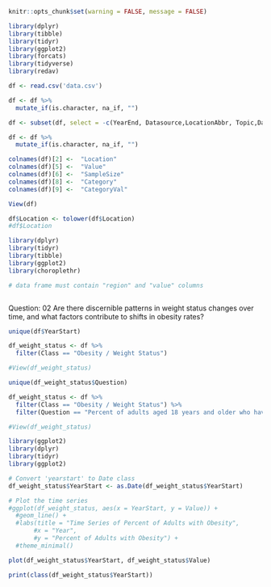 
```r
knitr::opts_chunk$set(warning = FALSE, message = FALSE) 
```

```r
library(dplyr)
library(tibble)
library(tidyr)
library(ggplot2)
library(forcats)
library(tidyverse)
library(redav)
```

```r
df <- read.csv('data.csv')

df <- df %>%
  mutate_if(is.character, na_if, "")

df <- subset(df, select = -c(YearEnd, Datasource,LocationAbbr, Topic,Data_Value_Unit,Data_Value_Type,Data_Value_Alt,Data_Value_Footnote_Symbol,Data_Value_Footnote,Low_Confidence_Limit,High_Confidence_Limit,Total,Age.years.,Education,Gender,Income,Race.Ethnicity,ClassID,TopicID,QuestionID,DataValueTypeID,LocationID ,StratificationCategoryId1,StratificationID1))

df <- df %>%
  mutate_if(is.character, na_if, "")

colnames(df)[2] <-  "Location"
colnames(df)[5] <-  "Value"
colnames(df)[6] <-  "SampleSize"
colnames(df)[8] <-  "Category"
colnames(df)[9] <-  "CategoryVal"

View(df)

```

```r
df$Location <- tolower(df$Location)
#df$Location
```


```r
library(dplyr)
library(tidyr)
library(tibble)
library(ggplot2)
library(choroplethr)

# data frame must contain "region" and "value" columns



```
Question: 02
Are there discernible patterns in weight status changes over time, and what factors contribute to shifts in obesity rates?


```r
unique(df$YearStart)
```

```r
df_weight_status <- df %>%
  filter(Class == "Obesity / Weight Status") 

#View(df_weight_status)

unique(df_weight_status$Question)
```
```r
df_weight_status <- df %>%
  filter(Class == "Obesity / Weight Status") %>%
  filter(Question == "Percent of adults aged 18 years and older who have obesity")

#View(df_weight_status)


```
```r
library(ggplot2)
library(dplyr)
library(tidyr)
library(ggplot2)

# Convert 'yearstart' to Date class
df_weight_status$YearStart <- as.Date(df_weight_status$YearStart)

# Plot the time series
#ggplot(df_weight_status, aes(x = YearStart, y = Value)) +
  #geom_line() +
  #labs(title = "Time Series of Percent of Adults with Obesity",
       #x = "Year",
       #y = "Percent of Adults with Obesity") +
  #theme_minimal()

plot(df_weight_status$YearStart, df_weight_status$Value)
```
```r
print(class(df_weight_status$YearStart))
```

